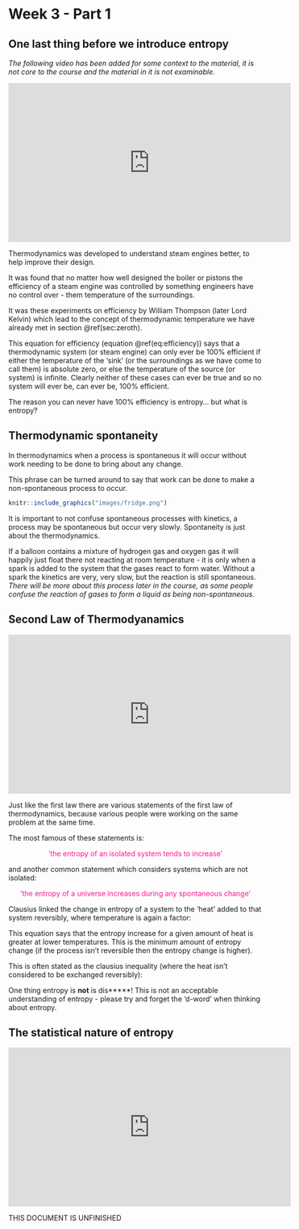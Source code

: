 # Week 3  - Part 1 {#ch:Part5}

## One last thing before we introduce entropy

*The following video has been added for some context to the material, it is not core to the course and the material in it is not examinable.*

<div style="text-align: center;"><iframe width="560" height="315" src="https://www.youtube.com/embed/3VLOPILl7MU" frameborder="0" allow="accelerometer; autoplay; clipboard-write; encrypted-media; gyroscope; picture-in-picture" allowfullscreen></iframe><div style="text-align: left;">

<div style="text-align: left;">Thermodynamics was developed to understand steam engines better, to help improve their design.

It was found that no matter how well designed the boiler or pistons the efficiency of a steam engine was controlled by something engineers have no control over - them temperature of the surroundings.

\begin{equation}
\epsilon = 1-\frac{T_{\textrm{sink}}}{T_{\textrm{source}}}
(\#eq:efficiency)
\end{equation}

It was these experiments on efficiency by William Thompson (later Lord Kelvin) which lead to the concept of thermodynamic temperature we have already met in section \@ref(sec:zeroth). 

This equation for efficiency (equation \@ref(eq:efficiency)) says that a thermodynamic system (or steam engine) can only ever be 100% efficient if either the temperature of the 'sink' (or the surroundings as we have come to call them) is absolute zero, or else the temperature of the source (or system)  is infinite. Clearly neither of these cases can ever be true and so no system will ever be, can ever be, 100% efficient.

The reason you can never have 100% efficiency is entropy... but what is entropy?

## Thermodynamic spontaneity 

In thermodynamics when a process is spontaneous it will occur without work needing to be done to bring about any change.

This phrase can be turned around to say that work can be done to make a non-spontaneous process to occur.

```r
knitr::include_graphics("images/fridge.png")
```

It is important to not confuse spontaneous processes with kinetics, a process may be spontaneous but occur very slowly. Spontaneity is just about the thermodynamics.

If a balloon contains a mixture of hydrogen gas and oxygen gas it will happily just float there not reacting at room temperature - it is only when a spark is added to the system that the gases react to form water. Without a spark the kinetics are very, very slow, but the reaction is still spontaneous. *There will be more about this process later in the course, as some people confuse the reaction of gases to form a liquid as being non-spontaneous.*

## Second Law of Thermodyanamics

<div style="text-align: center;"><iframe width="560" height="315" src="https://www.youtube.com/embed/a8kBCMdawxw" frameborder="0" allow="accelerometer; autoplay; clipboard-write; encrypted-media; gyroscope; picture-in-picture" allowfullscreen></iframe><div style="text-align: left;">

<div style="text-align: left;">Just like the first law there are various statements of the first law of thermodynamics, because various people were working on the same problem at the same time.

The most famous of these statements is:

<div style="text-align: center;"><span style="color: deeppink;">‘the entropy of an isolated system tends to increase’

<div style="text-align: left;"><span style="color: black;">

and another common statement which considers systems which are not isolated:

<div style="text-align: center;"><span style="color: deeppink;">‘the entropy of a universe increases during any spontaneous change’

<div style="text-align: left;"><span style="color: black;">

Clausius linked the change in entropy of a system to the 'heat' added to that system reversibly, where temperature  is again a factor:

\begin{equation}
\Delta S=\frac {q_{\textrm{rev}}}{T}
(\#eq:clausius)
\end{equation}

This equation says that the entropy increase for a given amount of heat is greater at lower temperatures. This is the minimum amount of entropy change (if the process isn't reversible then the entropy change is higher).

This is often stated as the clausius inequality (where the heat isn't considered to be exchanged reversibly):

\begin{equation}
\Delta S \geq \frac {q}{T}
(\#eq:clausiusineq)
\end{equation}

One thing entropy is **not** is dis*****! This is not an acceptable understanding of entropy - please try and forget the 'd-word' when thinking about entropy.

## The statistical nature of entropy

<div style="text-align: center;"><iframe width="560" height="315" src="https://www.youtube.com/embed/JMhS2sKxAx4" frameborder="0" allow="accelerometer; autoplay; clipboard-write; encrypted-media; gyroscope; picture-in-picture" allowfullscreen></iframe><div style="text-align: left;">

THIS DOCUMENT IS UNFINISHED
